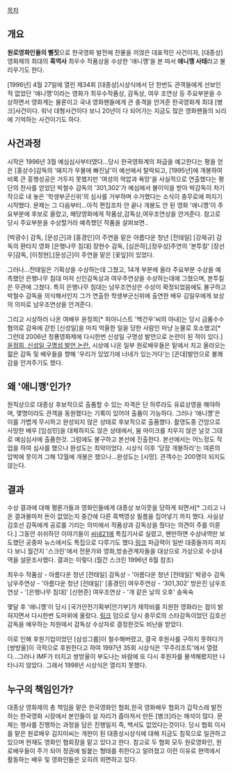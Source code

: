 [[목차]]
== 개요 ==
'''원로영화인들의 뻘짓'''으로 한국영화 발전에 찬물을 끼얹은 대표적인 사건이자, [대종상]영화제의 최대의 '''흑역사'''
최우수 작품상을 수상한 '애니깽'을 본 따서 '''애니깽 사태'''라고 불리우기도 한다.

[1996년] 4월 27일에 열린 제34회 [대종상]시상식에서 단 한번도 관객들에게 선보인적 없었던 '애니깽'이라는 영화가 최우수작품상, 감독상, 여우 조연상 등 주요부분을 수상하면서 영화계는 물론이고 국내 영화팬들에게 큰 충격을 안겨준 한국영화계 최대 [병크]사건이다. 워낙 대형사건이다 보니 20년이 다 되어가는 지금도 많은 영화팬들의 뇌리에 기억하는 사건이기도 하다.

== 사건과정 ==
시작은 1996년 3월 예심심사부터였다...당시 한국영화계의 파급을 예고한다는 평을 얻은 [홍상수]감독의 '돼지가 우물에 빠진날'이 예선에서 탈락되고, [1995년]에 개봉하여 비록 큰 흥행성공은 거두지 못했지만 '여성의 억압과 욕망'을 사실적으로 연출했다는 평단의 찬사를 얻었던 박철수 감독의 '301,302'가 예심에서 불이익을 받아 박감독이 차기작으로 내 놓은 '학생부군신위'의 심사를 거부하며 수거했다는 소식이 충무로에 퍼지기 시작했다. 문제는 그 다음부터...아직 편집조차 안 끝나 개봉도 안 된 영화 '애니깽'이 주요부분에 후보로 올랐고, 해당영화에게 작품상,감독상,여우조연상을 안겨준다. 참고로 당시 주요부분을 수상할거라 예측했던 작품을 살펴보면..

[박광수] 감독, [문성근]과 [홍경인]이 주연을 맡은  아름다운 청년 [전태일]
[강제규] 감독의 환타지 영화 [은행나무 침대]
장현수 감독, [심은하],[정우성]주연의 '본투킬'
[장선우]감독, [이정현],[문성근]이 주연을 맡은 [꽃잎]이 있었다.

그러나...전태일은 기획상을 수상하는데 그쳤고, 14개 부분에 올라 주요부분 수상을 예측했던 은행나무 침대 마저 신인감독상과 여우주연상을 수상하는데에 그쳤으며, 본투킬은 무관에 그쳤다. 특히 은행나무 침대는 남우조연상은 수상이 확정되었음에도 불구하고 박철수 감독을 의식해서인지 그가 연출한 학생부군신위에 출연한 배우 김일우에게 보상의 의미로 남우조연상을 안겨준다.

그리고 시상하러 나온 여배우 윤정희[* 피아니스트 '백건우'씨의 아내]는 당시 금품수수혐의로 감옥에 갇힌 [신성일]을 마치 억울한 일을 당한 사람인 마냥 눈물로 호소했고[* 그런데 2006년 청룡영화제에 다시한번 신성일 구명성 발언으로 논란이 된 적이 있다.][http://news.naver.com/main/read.nhn?mode=LSD&mid=sec&sid1=106&oid=001&aid=0001498431 윤정희, 신성일 구명성 발언 논란.] 시상에 나온 일부 원로배우들은 밑에서 치고 올라오는 젊은 감독 및 배우들을 향해 '우리가 있었기에 너네가 있는거다'는 [꼰대]발언으로 불쾌감을 안겨주기도 했다.


== 왜 '애니깽'인가? ==
원칙상으로 대종상 후보작으로 출품할 수 있는 자격은 단 하루라도 유료상영을 해야하며, 몇명이라도 관객을 동원했다는 기록이 있어야 출품이 가능하다. 그러나 '애니깽'은 이를 가볍게 무시하고 완성되지 않은 상태로 후보작으로 출품했다. 촬영도중 간암으로 사망한 배우 [임성민]을 대체하지도 않은 상태에서, 붐 마이크를 치우지 않은 날것 그대로 예심심사에 출품한것. 그럼에도 불구하고 본선에 진출한다. 본선에서는 어느정도 작업을 하여 심사를 했으나 완성도는 최악이었다. 시상식 이후 '당장 개봉하라'는 여론의 압박에 못이겨 그해 12월에 개봉은 했으나...완성도는 [시망]. 관객수는 200명이 되지도 않는다.


== 결과 ==
수상 결과에 대해 평론가들과 영화인들에게 대종상 보이콧을 당하게 되면서[* 그리고 나온 결과물마저 돈이 없었는지 중간에 다른 흑백영상 필름을 집어넣기 까지 했다. 사실상 김호선 감독에게 공로를 기리는 의미에서 작품상과 감독상을 줬다는 의견이 주를 이룬다.] 그동안 쉬쉬하던 이야기들이 [[씨네21]]에 특집기사로 실렸고, 왠만하면 수상내역만 보도했던 공중파 뉴스에서도 특집으로 다루기도 했다.[http://imnews.imbc.com//20dbnews/history/1996/1972124_13448.html 링크]
파급력이 일반 대중들까지 퍼지다 보니 월간지 '스크린'에서 전문가와 영화,방송관계자들을 대상으로 가상으로 수상내역을 설문조사했다. 결과는 이렇다.(월간 스크린 1996년 6월 참조)

최우수 작품상 - 아름다운 청년 [전태일]
감독상 - '아름다운 청년 [전태일]' 박광수 감독
남우주연상 - '아름다운 청년 [전태일]' [홍경인]
여우주연상 - '301,302' 방은진
남우조연상 - '[은행나무 침대]' [신현준]
여우조연상 - '개 같은 날의 오후' 송옥숙

몇달 후 '애니깽'이 당시 [국가안전기획부|안기부]가 제작비를 지원한 영화라는 점이 밝혀지면서 다시한번 도마위에 올랐다.
[http://tip.daum.net/question/2913197/6928906?q=%EC%95%A0%EB%8B%88%EA%B9%BD+%EC%95%88%EA%B8%B0%EB%B6%80  링크]
덤으로 당시 충무로의 스타감독이었던 김호선 감독을 예우하는 차원에서 감독상 수상자로 결정한것도 비난을 받았다.

이로 인해 후원기업이었던 [삼성그룹]이 철수해버렸고, 결국 후원사를 구하지 못하다가 [쌍방울]이 극적으로 후원한다고 하여 1997년 35회 시상식은 '무주리조트'에서 열렸다...그러나 IMF가 터지고 쌍방울이 부도나는 바람에 또 다시 후원자를 물색해봤지만 나타나지 않았다. 그래서 1998년 시상식은 열리지 못했다.


== 누구의 책임인가? ==
대종상 영화제의 총 책임을 맡은 한국영화인 협회,한국 영화배우 협회가 갑작스레 발전하는 한국영화 시장에서 본인들이 설 자리가 좁아져서 만든 [병크]라는 해석이 많다. 문제는 행사를 진행하는 과정을 담은 진행일지 즉, 백서도 없었다는것이다. 당시 협회 이사를 맡은 원로배우 김지미씨는 개판이 된 대종상시상식에 대해 지금도 침묵으로 일관하고 있으며 현재도 영화인 협회장을 맡고 있다고 한다. 참고로 두 협회 모두 원로영화인, 원로배우들이 주가 되어 정권에 빌붙는 형태를 취한다고 알려졌고 이런 이유로 현역에서 활동하는 배우 및 영화인들은 오히려 외면하고 있다.
   
